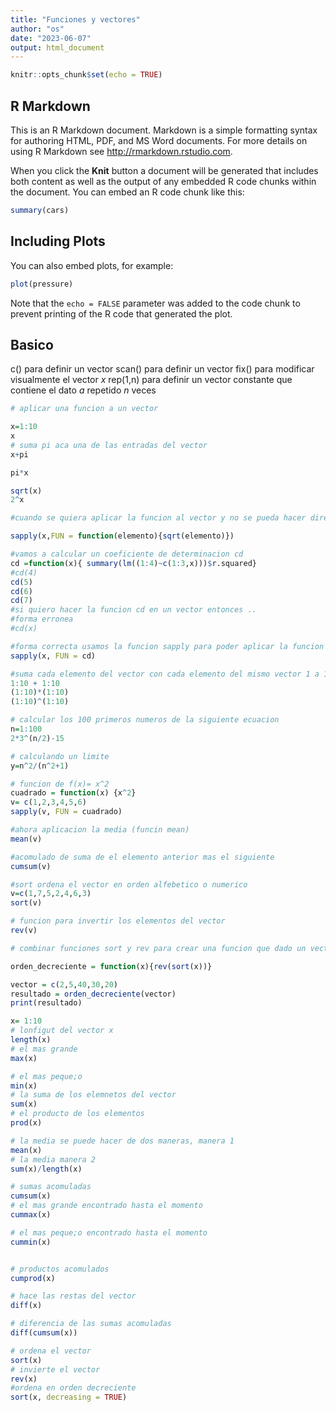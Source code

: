 ```yaml
---
title: "Funciones y vectores"
author: "os"
date: "2023-06-07"
output: html_document
---
```


```r
knitr::opts_chunk$set(echo = TRUE)
```

## R Markdown

This is an R Markdown document. Markdown is a simple formatting syntax for authoring HTML, PDF, and MS Word documents. For more details on using R Markdown see <http://rmarkdown.rstudio.com>.

When you click the **Knit** button a document will be generated that includes both content as well as the output of any embedded R code chunks within the document. You can embed an R code chunk like this:

```r
summary(cars)
```

## Including Plots

You can also embed plots, for example:

```r
plot(pressure)
```

Note that the `echo = FALSE` parameter was added to the code chunk to prevent printing of the R code that generated the plot.

## Basico
c()     para definir un vector
scan()  para definir un vector
fix()   para modificar visualmente el vector $x$
rep(1,n) para definir un vector constante que contiene el dato $a$ repetido $n$ veces

```r
# aplicar una funcion a un vector
```

```r
x=1:10
x
# suma pi aca una de las entradas del vector
x+pi

pi*x

sqrt(x)
2^x
```

```r
#cuando se quiera aplicar la funcion al vector y no se pueda hacer directamente existe: Sapply(nombre_vector,FUN = nombre_funcion)

sapply(x,FUN = function(elemento){sqrt(elemento)})

#vamos a calcular un coeficiente de determinacion cd
cd =function(x){ summary(lm((1:4)~c(1:3,x)))$r.squared}
#cd(4)
cd(5)
cd(6)
cd(7)
#si quiero hacer la funcion cd en un vector entonces ..
#forma erronea
#cd(x)

#forma correcta usamos la funcion sapply para poder aplicar la funcion cd() a cada elemento del vector
sapply(x, FUN = cd)

#suma cada elemento del vector con cada elemento del mismo vector 1 a 1
1:10 + 1:10
(1:10)*(1:10)
(1:10)^(1:10)
```
```r
# calcular los 100 primeros numeros de la siguiente ecuacion
n=1:100
2*3^(n/2)-15

# calculando un limite
y=n^2/(n^2+1)
```
```r
# funcion de f(x)= x^2
cuadrado = function(x) {x^2}
v= c(1,2,3,4,5,6)
sapply(v, FUN = cuadrado)

#ahora aplicacion la media (funcin mean)
mean(v)

#acomulado de suma de el elemento anterior mas el siguiente
cumsum(v)

#sort ordena el vector en orden alfebetico o numerico
v=c(1,7,5,2,4,6,3)
sort(v)

# funcion para invertir los elementos del vector
rev(v)
```


```r

# combinar funciones sort y rev para crear una funcion que dado un vector x , lo  devuelva ordenado en orden decreciente

orden_decreciente = function(x){rev(sort(x))}

vector = c(2,5,40,30,20)
resultado = orden_decreciente(vector)
print(resultado)

```

```r
x= 1:10
# lonfigut del vector x
length(x)
# el mas grande
max(x)

# el mas peque;o
min(x)
# la suma de los elemnetos del vector
sum(x)
# el producto de los elementos
prod(x)

# la media se puede hacer de dos maneras, manera 1
mean(x)
# la media manera 2
sum(x)/length(x)

# sumas acomuladas
cumsum(x)
# el mas grande encontrado hasta el momento
cummax(x)

# el mas peque;o encontrado hasta el momento
cummin(x)


# productos acomulados
cumprod(x)

# hace las restas del vector
diff(x)

# diferencia de las sumas acomuladas
diff(cumsum(x))

# ordena el vector
sort(x)
# invierte el vector
rev(x)
#ordena en orden decreciente
sort(x, decreasing = TRUE)

```


